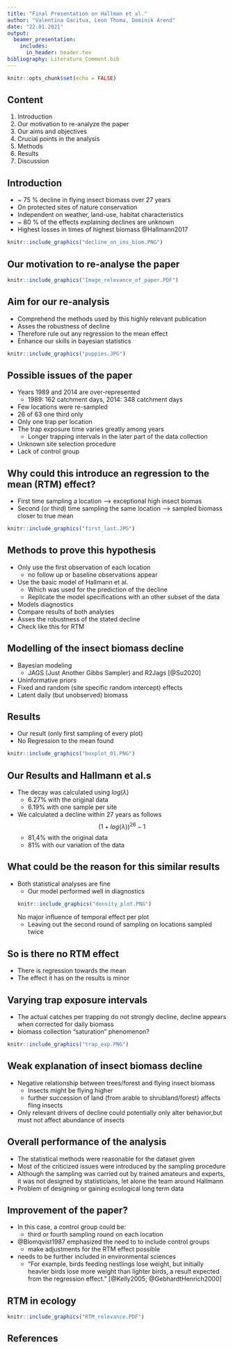 ```yaml
---
title: "Final Presentation on Hallman et al."
author: "Valentina Gacitua, Leon Thoma, Dominik Arend"
date: "22.01.2021"
output:
  beamer_presentation:
    includes:
      in_header: header.tex
bibliography: Literature_Comment.bib
---
```


```r
knitr::opts_chunk$set(echo = FALSE)
```

## Content
1. Introduction
2. Our motivation to re-analyze the paper
3. Our aims and objectives
4. Crucial points in the analysis
5. Methods
6. Results
7. Discussion

## Introduction
* ~ 75 % decline in flying insect biomass over 27 years
* On protected sites of nature conservation
* Independent on weather, land-use, habitat characteristics
* ~ 80 % of the effects explaining declines are unknown
* Highest losses in times of highest biomass
@Hallmann2017

```r
knitr::include_graphics("decline_on_ins_biom.PNG")
```

## Our motivation to re-analyse the paper

```r
knitr::include_graphics("Image_relevance_of_paper.PDF")
```

## Aim for our re-analysis
* Comprehend the methods used by this highly relevant publication
* Asses the robustness of decline
* Therefore rule out any regression to the mean effect
* Enhance our skills in bayesian statistics
```r
knitr::include_graphics("puppies.JPG")
```

## Possible issues of the paper
* Years 1989 and 2014 are over-represented
  + 1989: 162 catchment days, 2014: 348 catchment days
* Few locations were re-sampled
 + 26 of 63 one third only
* Only one trap per location
* The trap exposure time varies greatly among years
  + Longer trapping intervals in the later part of the data collection
* Unknown site selection procedure
* Lack of control group

## Why could this introduce an regression to the mean (RTM) effect?
* First time sampling a location --> exceptional high insect biomas
* Second (or third) time sampling the same location --> sampled biomass closer to true mean
```r
knitr::include_graphics("first_last.JPG")
```

## Methods to prove this hypothesis
* Only use the first observation of each location
  + no follow up or baseline observations appear
* Use the basic model of Hallmann et al.
  + Which was used for the prediction of the decline
  + Replicate the model specifications with an other subset of the data
* Models diagnostics
* Compare results of both analyses
* Asses the robustness of the stated decline
* Check like this for RTM

## Modelling of the insect biomass decline
* Bayesian modeling
  + JAGS (Just Another Gibbs Sampler) and R2Jags [@Su2020]
* Uninformative priors
* Fixed and random (site specific random intercept) effects
* Latent daily (but unobserved) biomass

## Results
* Our result (only first sampling of every plot)
* No Regression to the mean found
```r
knitr::include_graphics("boxplot_01.PNG")
```

## Our Results and Hallmann et al.s
* The decay was calculated using $log{(\lambda)}$
    -  6.27% with the original data
    -  6.19% with one sample per site
* We calculated a decline within 27 years as follows \n
   $$(1+log{(\lambda)})^{26} - 1$$
  + 81,4% with the original data
  + 81% with our variation of the data 

## What could be the reason for this similar results
* Both statistical analyses are fine
  + Our model performed well in diagnostics
```r
knitr::include_graphics("density_plot.PNG")
```
No major influence of temporal effect per plot
  + Leaving out the second round of sampling on locations sampled twice

## So is there no RTM effect
* There is regression towards the mean
* The effect it has on the results is minor


## Varying trap exposure intervals
* The actual catches per trapping do not strongly decline, decline appears when corrected for daily biomass
* biomass collection "saturation" phenomenon?
```r
knitr::include_graphics("trap_exp.PNG")
```

## Weak explanation of insect biomass decline
* Negative relationship between trees/forest and flying insect biomass
  + Insects might be flying higher
  + further succession of land (from arable to shrubland/forest) affects fling insects
* Only relevant drivers of decline could potentially only alter behavior,but must not affect abundance of insects


## Overall performance of the analysis
* The statistical methods were reasonable for the dataset given
* Most of the criticized issues were introduced by the sampling procedure
* Although the sampling was carried out by trained amateurs and experts, it was not designed by statisticians, let alone the team around Hallmann
* Problem of designing or gaining ecological long term data

## Improvement of the paper? 
* In this case, a control group could be:
  + third or fourth sampling round on each location

* @Blomqvist1987 emphasized the need to to include control groups
  + make adjustments for the RTM effect possible

* needs to be further included in environmental sciences
  + "For example, birds feeding nestlings lose weight, but initially heavier birds lose more weight than lighter birds, a result expected from the regression effect." [@Kelly2005; @GebhardtHenrich2000]

## RTM in ecology

```r
knitr::include_graphics("RTM_relevance.PDF")
```
## References
\footnotesize

